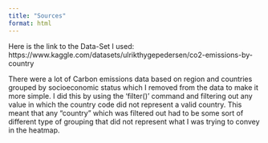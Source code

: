 ```yaml
---
title: "Sources"
format: html
---
```

Here is the link to the Data-Set I used: https://www.kaggle.com/datasets/ulrikthygepedersen/co2-emissions-by-country

There were a lot of Carbon emissions data based on region and countries grouped by socioeconomic status which I removed from the data to make it more simple. I did this by using the 'filter()' command and filtering out any value in which the country code did not represent a valid country. This meant that any "country" which was filtered out had to be some sort of different type of grouping that did not represent what I was trying to convey in the heatmap.